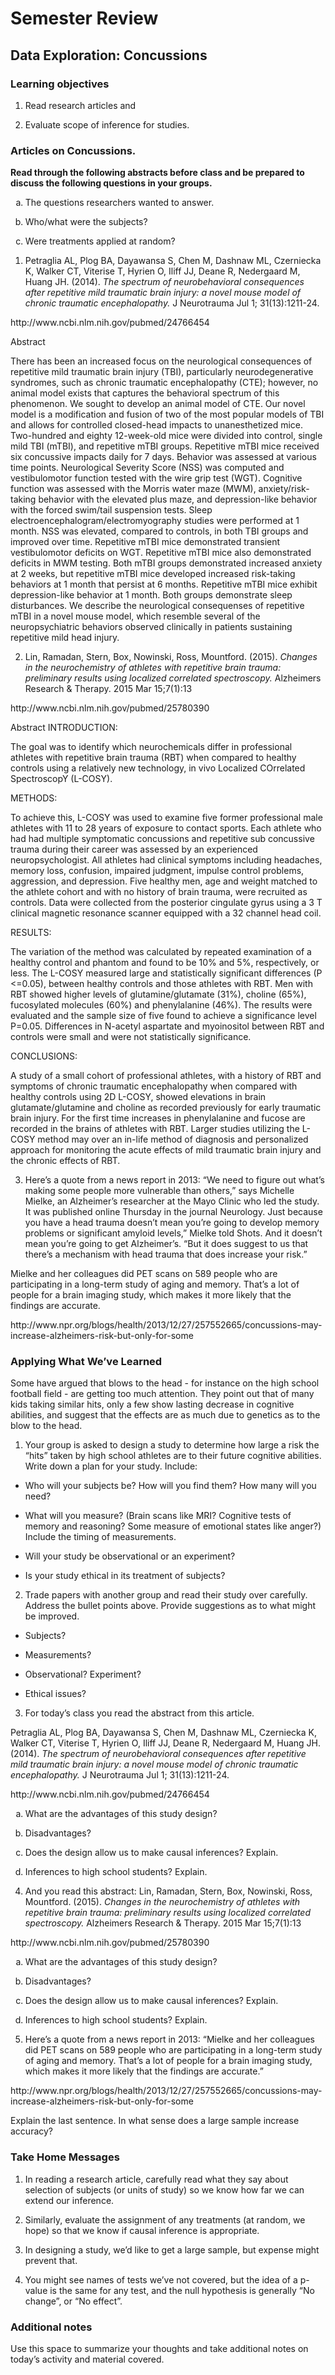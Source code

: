 # Semester Review

\setstretch{1}

## Data Exploration: Concussions

### Learning objectives

1. Read research articles and 

2. Evaluate scope of inference for studies.

### Articles on Concussions. {-}

**Read through the following abstracts before class and be prepared to discuss the following questions in your groups.**

(a) The questions researchers wanted to answer.

(b) Who/what were the subjects?

(c) Were treatments applied at random?


1. Petraglia AL, Plog BA, Dayawansa S, Chen M, Dashnaw ML, Czerniecka K, Walker CT, Viterise T, Hyrien O, Iliff JJ, Deane R, Nedergaard M, Huang JH. (2014). *The spectrum of neurobehavioral consequences after repetitive mild traumatic brain injury: a novel mouse model of chronic traumatic encephalopathy.*
J Neurotrauma Jul 1; 31(13):1211-24.

http://www.ncbi.nlm.nih.gov/pubmed/24766454

Abstract    

There has been an increased focus on the neurological consequences of repetitive mild traumatic brain injury (TBI), particularly neurodegenerative syndromes, such as chronic traumatic encephalopathy (CTE); however, no animal model exists that captures the behavioral spectrum of this phenomenon. We sought to develop an animal model of CTE. Our novel model is a modification and fusion of two of the most popular models of TBI and allows for controlled closed-head impacts to unanesthetized mice. Two-hundred and eighty 12-week-old mice were divided into control, single mild TBI (mTBI), and repetitive mTBI groups. Repetitive mTBI mice received six concussive impacts daily for 7 days. Behavior was assessed at various time points. Neurological Severity Score (NSS) was computed and vestibulomotor function tested with the wire grip test (WGT). Cognitive function was assessed with the Morris water maze (MWM), anxiety/risk-taking behavior with the elevated plus maze, and depression-like behavior with the forced swim/tail suspension tests. Sleep electroencephalogram/electromyography studies were performed at 1 month. NSS was elevated, compared to controls, in both TBI groups and improved over time. Repetitive mTBI mice demonstrated transient vestibulomotor deficits on WGT. Repetitive mTBI mice also demonstrated deficits in MWM testing. Both mTBI groups demonstrated increased anxiety at 2 weeks, but repetitive mTBI mice developed increased risk-taking behaviors at 1 month that persist at 6 months. Repetitive mTBI mice exhibit depression-like behavior at 1 month.  Both groups demonstrate sleep disturbances. We describe the neurological consequenses of repetitive mTBI in a novel mouse model, which resemble several of the neuropsychiatric behaviors observed clinically in patients sustaining repetitive mild head injury.
    
2. Lin, Ramadan, Stern, Box, Nowinski, Ross, Mountford. (2015). *Changes in the neurochemistry of athletes with repetitive brain trauma: preliminary results using localized correlated spectroscopy.* Alzheimers Research & Therapy.
2015 Mar 15;7(1):13

http://www.ncbi.nlm.nih.gov/pubmed/25780390

Abstract
INTRODUCTION:

The goal was to identify which neurochemicals differ in professional athletes with repetitive brain trauma (RBT) when compared to healthy controls using a relatively new technology, in vivo Localized COrrelated SpectroscopY (L-COSY).
    
METHODS:
    
To achieve this, L-COSY was used to examine five former professional male athletes with 11 to 28 years of exposure to contact sports. Each athlete who had had multiple symptomatic concussions and repetitive sub concussive trauma during their career was assessed by an experienced neuropsychologist. All athletes had clinical symptoms including headaches, memory loss, confusion, impaired judgment, impulse control problems, aggression, and depression. Five healthy men, age and weight matched to the athlete cohort and with no history of brain trauma, were recruited as controls. Data were collected from the posterior cingulate gyrus using a 3 T clinical magnetic resonance scanner equipped with a 32 channel head coil.
    
RESULTS:

The variation of the method was calculated by repeated examination of a healthy control and phantom and found to be 10% and 5%, respectively, or less. The L-COSY measured large and statistically significant differences (P <=0.05), between healthy controls and those athletes with RBT. Men with RBT showed higher levels of glutamine/glutamate (31%), choline (65%), fucosylated molecules (60%) and phenylalanine (46%). The results were evaluated and the sample size of five found to achieve a significance level P=0.05. Differences in N-acetyl aspartate and myoinositol between RBT and controls were small and were not statistically significance.

CONCLUSIONS:

A study of a small cohort of professional athletes, with a history of RBT and symptoms of chronic traumatic encephalopathy when compared with healthy controls using 2D L-COSY, showed elevations in brain glutamate/glutamine and choline as recorded previously for early traumatic brain injury. For the first time increases in phenylalanine and fucose are recorded in the brains of athletes with RBT. Larger studies utilizing the L-COSY method may over an in-life method of diagnosis and personalized approach for monitoring the acute effects of mild traumatic brain injury and the chronic effects of RBT.
    
3. Here's a quote from a news report in 2013:
"We need to figure out what's making some people more vulnerable than others," says Michelle Mielke, an Alzheimer's researcher at the Mayo Clinic who led the study. It was published online Thursday in the journal Neurology. Just because you have a head trauma doesn't mean you're going to develop memory problems or significant amyloid levels," Mielke told Shots. And it doesn't
mean you're going to get Alzheimer's. "But it does suggest to us that there's a mechanism with head trauma that does increase your risk."

Mielke and her colleagues did PET scans on 589 people who are participating in a long-term study of aging and memory. That's a lot of people for a brain imaging study, which makes it more likely that the findings are accurate.

http://www.npr.org/blogs/health/2013/12/27/257552665/concussions-may-increase-alzheimers-risk-but-only-for-some

### Applying What We've Learned {-}

Some have argued that blows to the head - for instance on the high school football field - are getting too much attention. They point out that of many kids taking similar hits, only a few show lasting decrease in cognitive abilities, and suggest that the effects are as much due to genetics as to the blow to the head.

1. Your group is asked to design a study to determine how large a risk the "hits"
taken by high school athletes are to their future cognitive abilities. Write down
a plan for your study. Include:

*  Who will your subjects be? How will you find them? How many will you need?

*  What will you measure? (Brain scans like MRI? Cognitive tests of memory and reasoning? Some measure of emotional states like anger?) Include the timing of measurements.

*  Will your study be observational or an experiment?

*  Is your study ethical in its treatment of subjects?

\vspace{1in}

2. Trade papers with another group and read their study over carefully. Address the bullet points above. Provide suggestions as to what might be improved.

*  Subjects?

\vspace{0.5in}

*  Measurements?

\vspace{0.5in}

*  Observational? Experiment?

\vspace{0.5in}

*  Ethical issues?

\vspace{0.5in}


3. For today's class you read the abstract from this article.

Petraglia AL, Plog BA, Dayawansa S, Chen M, Dashnaw ML, Czerniecka K, Walker CT, Viterise T, Hyrien O, Iliff JJ, Deane R, Nedergaard M, Huang JH. (2014). *The spectrum of neurobehavioral consequences after repetitive mild traumatic brain injury: a novel mouse model of chronic traumatic encephalopathy.* J Neurotrauma Jul 1; 31(13):1211-24.

http://www.ncbi.nlm.nih.gov/pubmed/24766454

a) What are the advantages of this study design?

\vspace{0.5in}

b) Disadvantages?

\vspace{0.5in}

c) Does the design allow us to make causal inferences? Explain.

\vspace{0.5in}

d) Inferences to high school students? Explain.

\vspace{0.5in}

4. And you read this abstract:
Lin, Ramadan, Stern, Box, Nowinski, Ross, Mountford. (2015). *Changes in the neurochemistry of athletes with repetitive brain trauma: preliminary results using localized correlated spectroscopy.* Alzheimers Research & Therapy.
2015 Mar 15;7(1):13

http://www.ncbi.nlm.nih.gov/pubmed/25780390

a) What are the advantages of this study design?

\vspace{0.5in}

b) Disadvantages?

\vspace{0.5in}

c) Does the design allow us to make causal inferences? Explain.

\vspace{0.5in}

d) Inferences to high school students? Explain.

\vspace{0.5in}

5. Here's a quote from a news report in 2013:
"Mielke and her colleagues did PET scans on 589 people who are participating in a long-term study of aging and memory. That's a lot of people for a brain imaging study, which makes it more likely that the findings are accurate."

http://www.npr.org/blogs/health/2013/12/27/257552665/concussions-may-increase-alzheimers-risk-but-only-for-some

Explain the last sentence. In what sense does a large sample increase accuracy?

\vspace{1in}

### Take Home Messages

1. In reading a research article, carefully read what they say about selection of subjects (or units of study) so we know how far we can extend our inference.

2. Similarly, evaluate the assignment of any treatments (at random, we hope) so that we know if causal inference is appropriate.

3.  In designing a study, we'd like to get a large sample, but expense might prevent that.

4. You might see names of tests we've not covered, but the idea of a p-value is the same for any test, and the null hypothesis is generally "No change", or "No effect".

### Additional notes

Use this space to summarize your thoughts and take additional notes on today's activity and material covered.

\newpage
